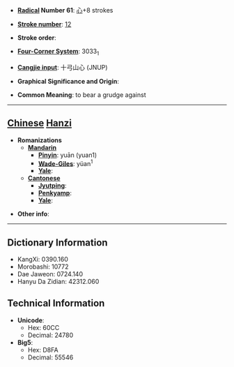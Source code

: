 * '''[[Wiktionary:Chinese radical index| Radical]] Number 61''': [[Wiktionary:Chinese radical index 心|心]]+8 strokes

* '''[[Wiktionary:Chinese total strokes index|Stroke number]]''': [[Wiktionary:Chinese total strokes index 12|12]]

* '''Stroke order''': 

* '''[[Wiktionary:Chinese four corner index|Four-Corner System]]''': 3033<sub>1</sub>

* '''[[Wiktionary:Chinese Cangjie index|Cangjie input]]''': 十弓山心 (JNUP)

* '''Graphical Significance and Origin''': 

* '''Common Meaning''': to bear a grudge against

----

== [[Chinese]] [[Hanzi]] ==

* '''Romanizations'''
** '''[[Mandarin]]'''
*** '''[[Pinyin]]''': yuān (yuan1)
*** '''[[Wade-Giles]]''': yüan<sup>1</sup>
*** '''[[Yale]]''': 
** '''[[Cantonese]]'''
*** '''[[Jyutping]]''':
*** '''[[Penkyamp]]''': 
*** '''[[Yale]]''': 

* '''Other info''': 

----

== Dictionary Information ==

* KangXi: 0390.160
* Morobashi: 10772
* Dae Jaweon: 0724.140
* Hanyu Da Zidian: 42312.060

== Technical Information ==

* '''Unicode''':
** Hex: 60CC
** Decimal: 24780
* '''Big5''':
** Hex: D8FA
** Decimal: 55546